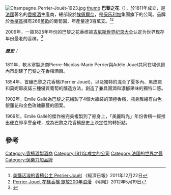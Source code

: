 [[File:Champagne_Perrier-Jouët-1923.jpg|thumb]]
[[image:Esprits_de_la_nuit_9346.JPG|thumb]]
'''巴黎之花'''（{{lang-fr|'''Perrier-Jouët'''}}），於1811年成立，是[[法國|法國]]著名的[[香檳酒|香檳酒]]生產商，總部設於[[埃佩爾奈|埃佩爾奈]]，是[[保乐利加|保乐利加]]集團旗下的公司。品牌於[[香檳_(行省)|香檳區]]擁有266[[英畝|英畝]]的葡萄園，年產量達3百萬支。<ref>[http://lifestyle.etnet.com.hk/column/index.php/life/winetasting/7942 美豔活潑的香檳公主 Perrier-Jouët] {{Wayback|url=http://lifestyle.etnet.com.hk/column/index.php/life/winetasting/7942 |date=20190818210301 }}《經濟日報》2011年12月22日</ref><ref>[http://travel.mingpao.com/cfm/whtogo10.cfm?File=20120519/webnews/waa1h.txt Perrier-Jouet 花樣香檳 綻放200年浪漫] {{Wayback|url=http://travel.mingpao.com/cfm/whtogo10.cfm?File=20120519%2Fwebnews%2Fwaa1h.txt |date=20160304142504 }}《明報》2012年5月19日</ref>

2009年，一瓶1825年年份的巴黎之花香槟被[[吉尼斯世界纪录大全|吉尼斯世界纪录大全]]认定为世界现存年份最老的香槟。<ref>{{cite web|url=http://www.ellechina.com/fashion/news/perrier-jouet|title=巴黎之花开启世上尚存最古老的香槟|accessdate=2009-05-29|date=2009-05-18|publisher=ELLE中国|language=zh|deadurl=yes|archiveurl=https://web.archive.org/web/20090520085048/http://www.ellechina.com/fashion/news/perrier-jouet|archivedate=2009-05-20}}</ref>

===== 歷史： =====

1811年，軟木塞製造商Pierre-Nicolas-Marie Perrier與Adèle Jouet共同在埃佩爾內市創建了巴黎之花香檳酒廠。

1854年，首釀巴黎之花香檳(Perrier Jouet)，以及獨特的混合了夏多內、黑皮諾和莫妮耶皮諾三種優質葡萄的釀造方法，創造了兼具圓潤和濃郁果味的獨特口感。

1902年，Emile Gallé為巴黎之花繪製了4個大瓶裝的頂極香檳，瓶身雕繪有白色銀蓮花和金色玫瑰藤蔓的圖案。
 
1969年，Emile Gallé的傑作被完美複製到了瓶身上，「美麗時光」年份香檳一經推出便立即享譽全球，成為巴黎之花香檳歷史上決定性的轉折點。




==參考==
{{reflist}}

[[Category:香檳酒製酒商|Category:香檳酒製酒商]]
[[Category:1811年成立的公司|Category:1811年成立的公司]]
[[Category:法國的世界之最|Category:法國的世界之最]]
[[Category:保樂力加品牌|Category:保樂力加品牌]]